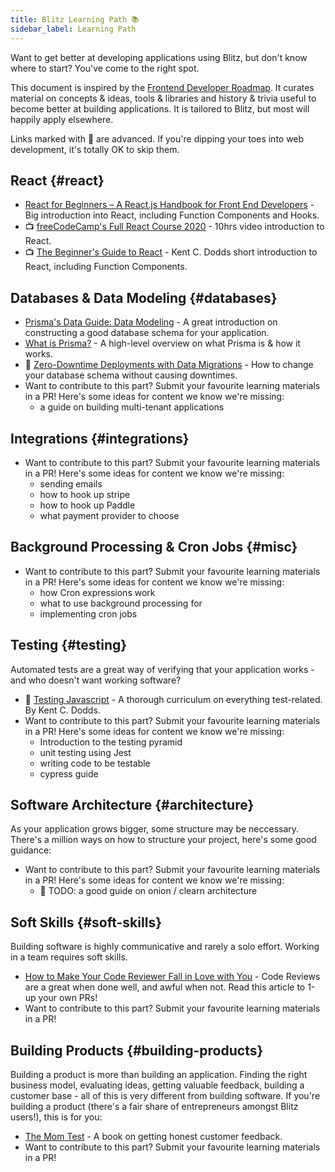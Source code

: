 ```yaml
---
title: Blitz Learning Path 📚
sidebar_label: Learning Path
---
```


Want to get better at developing applications using Blitz, but don't know
where to start? You've come to the right spot.

This document is inspired by the
[Frontend Developer Roadmap](https://roadmap.sh/frontend). It curates
material on concepts & ideas, tools & libraries and history & trivia
useful to become better at building applications. It is tailored to Blitz,
but most will happily apply elsewhere.

<Card type="info">

Links marked with 🥷 are advanced. If you're dipping your toes into
web development, it's totally OK to skip them.

</Card>

## React {#react}

- [React for Beginners – A React.js Handbook for Front End Developers](https://www.freecodecamp.org/news/react-beginner-handbook) -
  Big introduction into React, including Function Components and Hooks.
- 📺
  [freeCodeCamp's Full React Course 2020](https://www.youtube.com/watch?v=4UZrsTqkcW4) -
  10hrs video introduction to React.
- 📺 [The Beginner's Guide to React](https://egghead.io/courses/the-beginner-s-guide-to-react) - Kent C. Dodds short introduction to React, including Function Components.

## Databases & Data Modeling {#databases}

- [Prisma's Data Guide: Data Modeling](https://www.prisma.io/dataguide/datamodeling) -
  A great introduction on constructing a good database schema for your
  application.
- [What is Prisma?](https://www.prisma.io/docs/concepts/overview/what-is-prisma) - A high-level overview on what Prisma is & how it works.
- 🥷
  [Zero-Downtime Deployments with Data Migrations](https://engineering.wework.com/zero-downtime-deployments-with-data-migrations-2e337df48b8f) -
  How to change your database schema without causing downtimes.
- Want to contribute to this part? Submit your favourite learning materials in a PR! Here's some ideas for content we know we're missing:
  - a guide on building multi-tenant applications

## Integrations {#integrations}

- Want to contribute to this part? Submit your favourite learning materials in a PR! Here's some ideas for content we know we're missing:
  - sending emails
  - how to hook up stripe
  - how to hook up Paddle
  - what payment provider to choose

## Background Processing & Cron Jobs {#misc}

- Want to contribute to this part? Submit your favourite learning materials in a PR! Here's some ideas for content we know we're missing:
  - how Cron expressions work
  - what to use background processing for
  - implementing cron jobs

## Testing {#testing}

Automated tests are a great way of verifying that your application works -
and who doesn't want working software?

- 💸 [Testing Javascript](https://testingjavascript.com) - A thorough
  curriculum on everything test-related. By Kent C. Dodds.
- Want to contribute to this part? Submit your favourite learning materials in a PR! Here's some ideas for content we know we're missing:
  - Introduction to the testing pyramid
  - unit testing using Jest
  - writing code to be testable
  - cypress guide

## Software Architecture {#architecture}

As your application grows bigger, some structure may be neccessary.
There's a million ways on how to structure your project, here's some good
guidance:

- Want to contribute to this part? Submit your favourite learning materials in a PR! Here's some ideas for content we know we're missing:
  - 🥷 TODO: a good guide on onion / clearn architecture

## Soft Skills {#soft-skills}

Building software is highly communicative and rarely a solo effort.
Working in a team requires soft skills.

- [How to Make Your Code Reviewer Fall in Love with You](https://mtlynch.io/code-review-love/) -
  Code Reviews are a great when done well, and awful when not. Read this
  article to 1-up your own PRs!
- Want to contribute to this part? Submit your favourite learning materials in a PR!

## Building Products {#building-products}

Building a product is more than building an application. Finding the right
business model, evaluating ideas, getting valuable feedback, building a
customer base - all of this is very different from building software. If
you're building a product (there's a fair share of entrepreneurs amongst
Blitz users!), this is for you:

<!--alex disable dad-mom -->

- [The Mom Test](http://momtestbook.com) - A book on getting honest
  customer feedback.
- Want to contribute to this part? Submit your favourite learning materials in a PR!

<!--alex enable dad-mom -->
